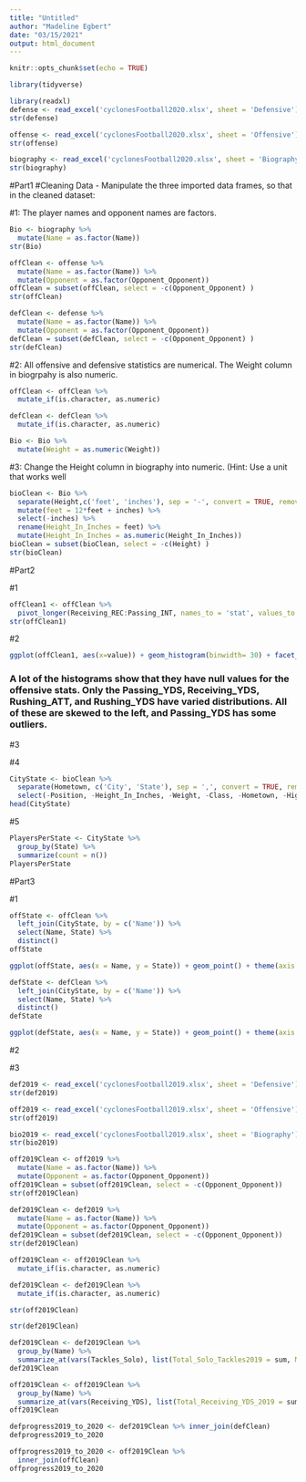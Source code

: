 ```yaml
---
title: "Untitled"
author: "Madeline Egbert"
date: "03/15/2021"
output: html_document
---
```


```r
knitr::opts_chunk$set(echo = TRUE)
```
```r
library(tidyverse)
```

```r
library(readxl)
defense <- read_excel('cyclonesFootball2020.xlsx', sheet = 'Defensive')
str(defense)

```
```r
offense <- read_excel('cyclonesFootball2020.xlsx', sheet = 'Offensive')
str(offense)

```
```r
biography <- read_excel('cyclonesFootball2020.xlsx', sheet = 'Biography')
str(biography)

```

#Part1
#Cleaning Data - Manipulate the three imported data frames, so that in the cleaned dataset:

#1: The player names and opponent names are factors.
```r
Bio <- biography %>%
  mutate(Name = as.factor(Name))
str(Bio)
```

```r
offClean <- offense %>%
  mutate(Name = as.factor(Name)) %>%
  mutate(Opponent = as.factor(Opponent_Opponent))
offClean = subset(offClean, select = -c(Opponent_Opponent) )
str(offClean)
```
```r
defClean <- defense %>%
  mutate(Name = as.factor(Name)) %>%
  mutate(Opponent = as.factor(Opponent_Opponent))
defClean = subset(defClean, select = -c(Opponent_Opponent) )
str(defClean)
```

#2: All offensive and defensive statistics are numerical. The Weight column in biogrpahy is also numeric.
```r
offClean <- offClean %>% 
  mutate_if(is.character, as.numeric)
```
```r
defClean <- defClean %>% 
  mutate_if(is.character, as.numeric)
```
```r
Bio <- Bio %>%
  mutate(Weight = as.numeric(Weight))
```

#3: Change the Height column in biography into numeric. (Hint: Use a unit that works well
```r
bioClean <- Bio %>%
  separate(Height,c('feet', 'inches'), sep = '-', convert = TRUE, remove = FALSE) %>%
  mutate(feet = 12*feet + inches) %>%
  select(-inches) %>%
  rename(Height_In_Inches = feet) %>%
  mutate(Height_In_Inches = as.numeric(Height_In_Inches))
bioClean = subset(bioClean, select = -c(Height) )
str(bioClean)
```


#Part2

#1
```r
offClean1 <- offClean %>%
  pivot_longer(Receiving_REC:Passing_INT, names_to = 'stat', values_to = 'value')
str(offClean1)
```
#2
```r
ggplot(offClean1, aes(x=value)) + geom_histogram(binwidth= 30) + facet_wrap(~stat, scales= 'free_y')
```
### A lot of the histograms show that they have null values for the offensive stats. Only the Passing_YDS, Receiving_YDS, Rushing_ATT, and Rushing_YDS have varied distributions. All of these are skewed to the left, and Passing_YDS has some outliers. 

#3





#4
```r
CityState <- bioClean %>%
  separate(Hometown, c('City', 'State'), sep = ',', convert = TRUE, remove = FALSE) %>%
  select(-Position, -Height_In_Inches, -Weight, -Class, -Hometown, -Highschool)
head(CityState)
```
#5
```r
PlayersPerState <- CityState %>%
  group_by(State) %>%
  summarize(count = n())
PlayersPerState
```


#Part3


#1
```r
offState <- offClean %>%
  left_join(CityState, by = c('Name')) %>%
  select(Name, State) %>%
  distinct()
offState
```
```r
ggplot(offState, aes(x = Name, y = State)) + geom_point() + theme(axis.text.x = element_text(angle = 90)) + ggtitle('ISU Offense vs. State Origin')
```



```r
defState <- defClean %>%
  left_join(CityState, by = c('Name')) %>%
  select(Name, State) %>%
  distinct()
defState
```

```r
ggplot(defState, aes(x = Name, y = State)) + geom_point() + theme(axis.text.x = element_text(angle = 90)) + ggtitle('ISU Defense vs. State Origin')
```

#2


#3

```r
def2019 <- read_excel('cyclonesFootball2019.xlsx', sheet = 'Defensive')
str(def2019)

```
```r
off2019 <- read_excel('cyclonesFootball2019.xlsx', sheet = 'Offensive')
str(off2019)

```

```r
bio2019 <- read_excel('cyclonesFootball2019.xlsx', sheet = 'Biography')
str(bio2019)
```


```r
off2019Clean <- off2019 %>%
  mutate(Name = as.factor(Name)) %>%
  mutate(Opponent = as.factor(Opponent_Opponent))
off2019Clean = subset(off2019Clean, select = -c(Opponent_Opponent))
str(off2019Clean)
```

```r
def2019Clean <- def2019 %>%
  mutate(Name = as.factor(Name)) %>%
  mutate(Opponent = as.factor(Opponent_Opponent))
def2019Clean = subset(def2019Clean, select = -c(Opponent_Opponent))
str(def2019Clean)
```

```r
off2019Clean <- off2019Clean %>%
  mutate_if(is.character, as.numeric)
```

```r
def2019Clean <- def2019Clean %>%
  mutate_if(is.character, as.numeric)
```

```r
str(off2019Clean)
```

```r
str(def2019Clean)
```

```r
def2019Clean <- def2019Clean %>%
  group_by(Name) %>%
  summarize_at(vars(Tackles_Solo), list(Total_Solo_Tackles2019 = sum, Mean_Solo_Tackles2019 = mean))
def2019Clean
```





```r
off2019Clean <- off2019Clean %>%
  group_by(Name) %>%
  summarize_at(vars(Receiving_YDS), list(Total_Receiving_YDS_2019 = sum, Mean_Receiving_YDS2019 = mean))
off2019Clean
```




```r
defprogress2019_to_2020 <- def2019Clean %>% inner_join(defClean)
defprogress2019_to_2020
```


```r
offprogress2019_to_2020 <- off2019Clean %>% 
  inner_join(offClean)
offprogress2019_to_2020
```


